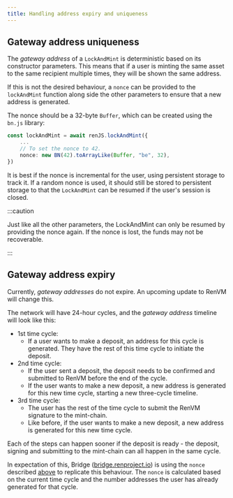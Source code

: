 ```yaml
---
title: Handling address expiry and uniqueness
---
```



<DocTag type={DocType.HowTo} marginBottom={0} />

## Gateway address uniqueness

The _gateway address_ of a `LockAndMint` is deterministic based on its constructor parameters. This means that if a user is minting the same asset to the same recipient multiple times, they will be shown the same address.

If this is not the desired behaviour, a `nonce` can be provided to the `lockAndMint` function along side the other parameters to ensure that a new address is generated.

The nonce should be a 32-byte `Buffer`, which can be created using the `bn.js` library:

```ts {3-4}
const lockAndMint = await renJS.lockAndMint({
    ...
    // To set the nonce to 42.
    nonce: new BN(42).toArrayLike(Buffer, "be", 32),
})
```

It is best if the nonce is incremental for the user, using persistent storage to track it. If a random nonce is used, it should still be stored to persistent storage to that the `LockAndMint` can be resumed if the user's session is closed.

:::caution

Just like all the other parameters, the LockAndMint can only be resumed by providing the nonce again. If the nonce is lost, the funds may not be recoverable.

:::

## Gateway address expiry

Currently, _gateway addresses_ do not expire. An upcoming update to RenVM will change this.

The network will have 24-hour cycles, and the _gateway address_ timeline will look like this:

- 1st time cycle:
  - If a user wants to make a deposit, an address for this cycle is generated. They have the rest of this time cycle to initiate the deposit.
- 2nd time cycle:
  - If the user sent a deposit, the deposit needs to be confirmed and submitted to RenVM before the end of the cycle.
  - If the user wants to make a new deposit, a new address is generated for this new time cycle, starting a new three-cycle timeline.
- 3rd time cycle:
  - The user has the rest of the time cycle to submit the RenVM signature to the mint-chain.
  - Like before, if the user wants to make a new deposit, a new address is generated for this new time cycle.

Each of the steps can happen sooner if the deposit is ready - the deposit, signing and submitting to the mint-chain can all happen in the same cycle.

In expectation of this, Bridge ([bridge.renproject.io](https://bridge.renproject.io)) is using the `nonce` described [above](#gateway-address-uniqueness) to replicate this behaviour. The `nonce` is calculated based on the current time cycle and the number addresses the user has already generated for that cycle.
